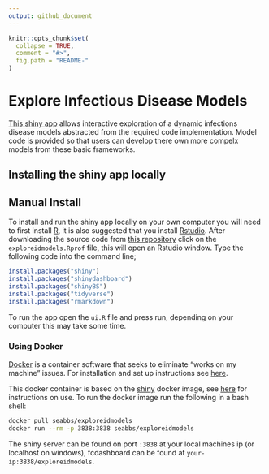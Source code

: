 ```yaml
---
output: github_document
---
```


```r
knitr::opts_chunk$set(
  collapse = TRUE,
  comment = "#>",
  fig.path = "README-"
)
```

# Explore Infectious Disease Models

[This shiny app](http://seabbs.co.uk/shiny/exploreidmodels) allows interactive exploration of a dynamic infections disease models abstracted from the required code implementation. Model code is provided so that users can develop there own more compelx models from these basic frameworks.  

## Installing the shiny app locally


## Manual Install

To install and run the shiny app locally on your own computer you will need to first install [R](https://www.r-project.org/), it is also suggested that you install [Rstudio](https://www.rstudio.com/products/rstudio/download/). After downloading the source code from [this repository](https://www.github.com/seabbs/exploreidmodels) click on the `exploreidmodels.Rprof` file, this will open an Rstudio window. Type the following code into the command line;

```r
install.packages("shiny")
install.packages("shinydashboard")
install.packages("shinyBS")
install.packages("tidyverse")
install.packages("rmarkdown")
```

To run the app open the `ui.R` file and press run, depending on your computer this may take some time.


### Using Docker

[Docker](https://www.docker.com/what-docker) is a container software that seeks to eliminate "works on my machine" issues. For installation and set up instructions see [here](https://www.docker.com/community-edition). 

This docker container is based on the [shiny](https://hub.docker.com/r/rocker/shiny/) docker image, see [here](https://github.com/rocker-org/shiny) for instructions on use. To run the docker image run the following in a bash shell:

```bash
docker pull seabbs/exploreidmodels
docker run --rm -p 3838:3838 seabbs/exploreidmodels
```

The shiny server can be found on port `:3838` at your local machines ip (or localhost on windows), fcdashboard can be found at `your-ip:3838/exploreidmodels`.



